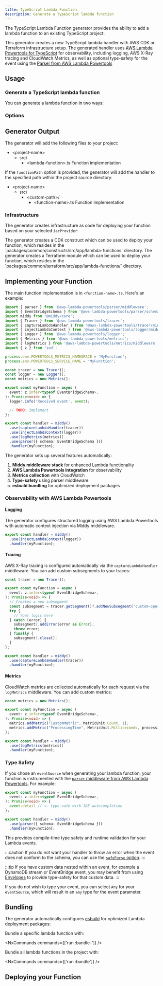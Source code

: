 ```yaml
---
title: TypeScript Lambda Function
description: Generate a TypeScript lambda function
---
```



The TypeScript Lambda Function generator provides the ability to add a lambda function to an existing TypeScript project.

This generator creates a new TypeScript lambda handler with AWS CDK or Terraform infrastructure setup. The generated handler uses [AWS Lambda Powertools for TypeScript](https://docs.powertools.aws.dev/lambda/typescript/latest/) for observability, including logging, AWS X-Ray tracing and CloudWatch Metrics, as well as optional type-safety for the event using the [Parser from AWS Lambda Powertools](https://docs.powertools.aws.dev/lambda/typescript/latest/utilities/parser/)

## Usage

### Generate a TypeScript lambda function

You can generate a lambda function in two ways:

<RunGenerator generator="ts#lambda-function" />

### Options

<GeneratorParameters generator="ts#lambda-function" />

## Generator Output

The generator will add the following files to your project:

<FileTree>

- \<project-name>
  - src/
    - \<lambda-function>.ts Function implementation

</FileTree>

If the `functionPath` option is provided, the generator will add the handler to the specified path within the project source directory:

<FileTree>

- \<project-name>
  - src/
    - \<custom-path>/
      - \<function-name>.ts Function implementation

</FileTree>

### Infrastructure

<Snippet name="shared-constructs" />

The generator creates infrastructure as code for deploying your function based on your selected `iacProvider`:

<Infrastructure>
<Fragment slot="cdk">
The generator creates a CDK construct which can be used to deploy your function, which resides in the `packages/common/constructs/src/app/lambda-functions` directory.
</Fragment>
<Fragment slot="terraform">
The generator creates a Terraform module which can be used to deploy your function, which resides in the `packages/common/terraform/src/app/lambda-functions/<function-name>` directory.
</Fragment>
</Infrastructure>

## Implementing your Function

The main function implementation is in `<function-name>.ts`. Here's an example:

```typescript
import { parser } from '@aws-lambda-powertools/parser/middleware';
import { EventBridgeSchema } from '@aws-lambda-powertools/parser/schemas';
import middy from '@middy/core';
import { Tracer } from '@aws-lambda-powertools/tracer';
import { captureLambdaHandler } from '@aws-lambda-powertools/tracer/middleware';
import { injectLambdaContext } from '@aws-lambda-powertools/logger/middleware';
import { Logger } from '@aws-lambda-powertools/logger';
import { Metrics } from '@aws-lambda-powertools/metrics';
import { logMetrics } from '@aws-lambda-powertools/metrics/middleware';
import { z } from 'zod';

process.env.POWERTOOLS_METRICS_NAMESPACE = 'MyFunction';
process.env.POWERTOOLS_SERVICE_NAME = 'MyFunction';

const tracer = new Tracer();
const logger = new Logger();
const metrics = new Metrics();

export const myFunction = async (
  event: z.infer<typeof EventBridgeSchema>,
): Promise<void> => {
  logger.info('Received event', event);

  // TODO: implement
};

export const handler = middy()
  .use(captureLambdaHandler(tracer))
  .use(injectLambdaContext(logger))
  .use(logMetrics(metrics))
  .use(parser({ schema: EventBridgeSchema }))
  .handler(myFunction);

```

The generator sets up several features automatically:

1. **Middy middleware stack** for enhanced Lambda functionality
2. **AWS Lambda Powertools integration** for observability
3. **Metrics collection** with CloudWatch
4. **Type-safety** using parser middleware
5. **esbuild bundling** for optimized deployment packages

### Observability with AWS Lambda Powertools

#### Logging

The generator configures structured logging using AWS Lambda Powertools with automatic context injection via Middy middleware.

```typescript
export const handler = middy()
  .use(injectLambdaContext(logger))
  .handler(myFunction);
```

#### Tracing

AWS X-Ray tracing is configured automatically via the `captureLambdaHandler` middleware. You can add custom subsegments to your traces:

```typescript
const tracer = new Tracer();

export const myFunction = async (
  event: z.infer<typeof EventBridgeSchema>,
): Promise<void> => {
  // Creates a new subsegment
  const subsegment = tracer.getSegment()?.addNewSubsegment('custom-operation');
  try {
    // Your logic here
  } catch (error) {
    subsegment?.addError(error as Error);
    throw error;
  } finally {
    subsegment?.close();
  }
};

export const handler = middy()
  .use(captureLambdaHandler(tracer))
  .handler(myFunction);
```

#### Metrics

CloudWatch metrics are collected automatically for each request via the `logMetrics` middleware. You can add custom metrics:

```typescript
const metrics = new Metrics();

export const myFunction = async (
  event: z.infer<typeof EventBridgeSchema>,
): Promise<void> => {
  metrics.addMetric("CustomMetric", MetricUnit.Count, 1);
  metrics.addMetric("ProcessingTime", MetricUnit.Milliseconds, processingTime);
};

export const handler = middy()
  .use(logMetrics(metrics))
  .handler(myFunction);
```

### Type Safety

If you chose an `eventSource` when generating your lambda function, your function is instrumented with the [`parser` middleware from AWS Lambda Powertools](https://docs.powertools.aws.dev/lambda/typescript/latest/utilities/parser/). For example:

```typescript {4}
export const myFunction = async (
  event: z.infer<typeof EventBridgeSchema>,
): Promise<void> => {
  event.detail // <- type-safe with IDE autocompletion
};

export const handler = middy()
  .use(parser({ schema: EventBridgeSchema }))
  .handler(myFunction);
```

This provides compile-time type safety and runtime validation for your Lambda events.

:::caution
If you do not want your handler to throw an error when the event does not conform to the schema, you can use the [`safeParse` option](https://docs.powertools.aws.dev/lambda/typescript/latest/utilities/parser/#safe-parsing).
:::

:::tip
If you have custom data nested within an event, for example a DynamoDB stream or EventBridge event, you may benefit from using [Envelopes](https://docs.powertools.aws.dev/lambda/typescript/latest/utilities/parser/#envelopes) to provide type-safety for that custom data.
:::

If you do not wish to type your event, you can select `Any` for your `eventSource`, which will result in an `any` type for the event parameter.

## Bundling

The generator automatically configures [esbuild](https://esbuild.github.io/) for optimized Lambda deployment packages:

Bundle a specific lambda function with:

<NxCommands commands={['run <project-name>:bundle-<function-name>']} />

Bundle all lambda functions in the project with:

<NxCommands commands={['run <project-name>:bundle']} />

## Deploying your Function

<Snippet name="lambda-function/deploying-your-function" parentHeading="Deploying your Function" />
